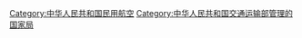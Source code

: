 {{catmore}}

[[Category:中华人民共和国民用航空|Category:中华人民共和国民用航空]]
[[Category:中华人民共和国交通运输部管理的国家局|Category:中华人民共和国交通运输部管理的国家局]]